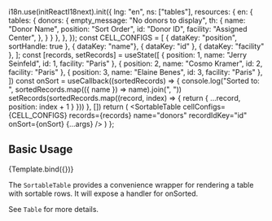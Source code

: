 

<Meta
  title="Components / SortableTable"
  component={SortableTable}
/>

  i18n.use(initReactI18next).init({
    lng: "en",
    ns: ["tables"],
    resources: {
      en: {
        tables: {
          donors: {
            empty_message: "No donors to display",
            th: {
              name: "Donor Name",
              position: "Sort Order",
              id: "Donor ID",
              facility: "Assigned Center",
            },
          }
        }
      },
    },
  });
  const CELL_CONFIGS = [
    { dataKey: "position", sortHandle: true },
    { dataKey: "name"},
    { dataKey: "id" },
    { dataKey: "facility" },
  ];
  const [records, setRecords] = useState([
    { position: 1, name: "Jerry Seinfeld", id: 1, facility: "Paris" },
    { position: 2, name: "Cosmo Kramer", id: 2, facility: "Paris" },
    { position: 3, name: "Elaine Benes", id: 3, facility: "Paris" },
  ])
  const onSort = useCallback((sortedRecords) => {
    console.log("Sorted to: ", sortedRecords.map(({ name }) => name).join(", "))
    setRecords(sortedRecords.map((record, index) => {
      return { ...record, position: index + 1 }
    }))
  }, [])
  return (
    <SortableTable
      cellConfigs={CELL_CONFIGS}
      records={records}
      name="donors"
      recordIdKey="id"
      onSort={onSort}
      {...args}
    />
  )
};

## Basic Usage

<Canvas>
  <Story name="SortableTable">
    {Template.bind({})}
  </Story>
</Canvas>

The `SortableTable` provides a convenience wrapper for rendering a table with
sortable rows. It will expose a handler for onSorted.

See `Table` for more details.
